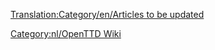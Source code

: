 [[Translation:Category/en/Articles to be updated]]

{{en/Bilingual box| Nl
| Een lijst met artikelen die bijgewerkt moeten worden met de laatste uitgave- of trunkversie. Artikelen met de sjabloon {{en/S|nl/Verlopen}} komen automatisch in deze categorie terecht.
| ''A list of articles that require updating to reflect the latest release or trunk version.  Articles tagged with {{en/S|nl/Verlopen}} automatically link here.''}}

[[Category:nl/OpenTTD Wiki]]